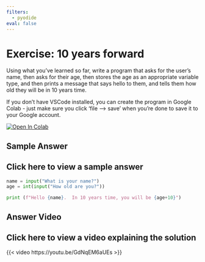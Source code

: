 ```yaml
---
filters:
  - pyodide
eval: false
---
```


# Exercise: 10 years forward

Using what you’ve learned so far, write a program that asks for the user’s name, then asks for their age, then stores the age as an appropriate variable type, and then prints a message that says hello to them, and tells them how old they will be in 10 years time.

If you don't have VSCode installed, you can create the program in Google Colab - just make sure you click 'file --> save' when you're done to save it to your Google account.

<a target="_blank" href="https://colab.research.google.com/gist/Bergam0t/615deffaa14923c89cd6ce1276392d63/hsma-6-1e-exercise-1.ipynb">
  <img src="https://colab.research.google.com/assets/colab-badge.svg" alt="Open In Colab"/>
</a>

## Sample Answer

:::{.callout-tip collapse="true"}
# Click here to view a sample answer
```python
name = input("What is your name?")
age = int(input("How old are you?"))

print (f"Hello {name}.  In 10 years time, you will be {age+10}")
```
:::

## Answer Video

:::{.callout-tip collapse="true"}
# Click here to view a video explaining the solution
{{< video https://youtu.be/GdNqEM6aUEs >}}
:::
